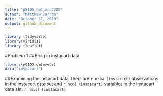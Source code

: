 ```yaml
---
title: "p8105_hw3_mrc2229"
author: "Matthew Curran"
date: "October 12, 2019"
output: github_document
---
```


```r
library (tidyverse)
library(viridis)
library (leaflet)
```

#Problem 1
##Bring in instacart data
```r
library(p8105.datasets)
data("instacart") 
```
##Examining the instacart data
There are `r nrow (instacart)` observations in the instacart data set and `r ncol (instacart)` variables in the instacart data set. `r nmiss (instacart)`